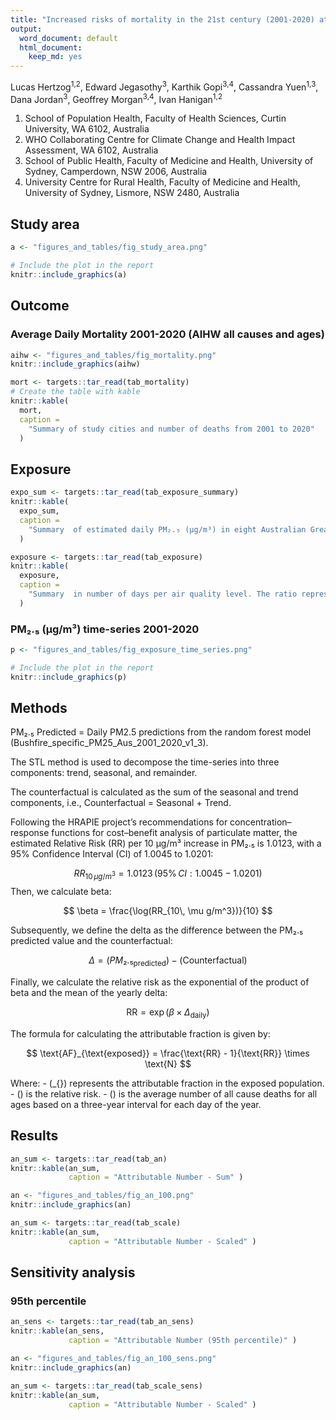 ```yaml
---
title: "Increased risks of mortality in the 21st century (2001-2020) attributable to PM₂.₅ in Australian Great Capital Cities"
output:
  word_document: default
  html_document:
    keep_md: yes
---
```

Lucas Hertzog<sup>1,2</sup>, Edward Jegasothy<sup>3</sup>, Karthik Gopi<sup>3,4</sup>, Cassandra Yuen<sup>1,3</sup>, Dana Jordan<sup>3</sup>, Geoffrey Morgan<sup>3,4</sup>, Ivan Hanigan<sup>1,2</sup>

1. School of Population Health, Faculty of Health Sciences, Curtin University, WA 6102, Australia
2. WHO Collaborating Centre for Climate Change and Health Impact Assessment, WA 6102, Australia
3. School of Public Health, Faculty of Medicine and Health, University of Sydney, Camperdown, NSW 2006, Australia 
4. University Centre for Rural Health, Faculty of Medicine and Health, University of Sydney, Lismore, NSW 2480, Australia

## Study area
```r

a <- "figures_and_tables/fig_study_area.png"

# Include the plot in the report
knitr::include_graphics(a)
```

## Outcome
### Average Daily Mortality 2001-2020 (AIHW all causes and ages)

```r
aihw <- "figures_and_tables/fig_mortality.png"
knitr::include_graphics(aihw)

```

```r
mort <- targets::tar_read(tab_mortality)
# Create the table with kable
knitr::kable(
  mort, 
  caption = 
    "Summary of study cities and number of deaths from 2001 to 2020"
  )
```

## Exposure
```r
expo_sum <- targets::tar_read(tab_exposure_summary)
knitr::kable(
  expo_sum, 
  caption = 
    "Summary  of estimated daily PM₂.₅ (µg/m³) in eight Australian Great Capital City areas from 2001 to 2020"
  )
```

```r
exposure <- targets::tar_read(tab_exposure)
knitr::kable(
  exposure, 
  caption = 
    "Summary  in number of days per air quality level. The ratio represents the sum of all days with PM₂.₅ (µg/m³) levels not considered good by WHO divided by days considered good. GCCs are ranked from best to worst ratio."
  )
```

### PM₂.₅ (µg/m³) time-series 2001-2020
```r

p <- "figures_and_tables/fig_exposure_time_series.png"

# Include the plot in the report
knitr::include_graphics(p)
```

## Methods
PM₂.₅ Predicted = Daily PM2.5 predictions from the random forest model (Bushfire_specific_PM25_Aus_2001_2020_v1_3).

The STL method is used to decompose the time-series into three components: trend, seasonal, and remainder.

The counterfactual is calculated as the sum of the seasonal and trend components, i.e., Counterfactual = Seasonal + Trend.

Following the HRAPIE project's recommendations for concentration–response functions for cost–benefit analysis of particulate matter, the estimated Relative Risk (RR) per 10 μg/m³ increase in PM₂.₅ is 1.0123, with a 95% Confidence Interval (CI) of 1.0045 to 1.0201:

$$
RR_{10\, \mu g/m^3} = 1.0123 \, (95\% \, CI: 1.0045 - 1.0201)
$$
Then, we calculate beta:

$$
\beta = \frac{\log(RR_{10\, \mu g/m^3})}{10}
$$

Subsequently, we define the delta as the difference between the PM₂.₅ predicted value and the counterfactual:

$$
\Delta = (PM₂.₅_{\text{predicted}}) - (\text{Counterfactual})
$$

Finally, we calculate the relative risk as the exponential of the product of beta and the mean of the yearly delta:

$$
\text{RR} = \exp \left( \beta \times \Delta_{\text{daily}} \right)
$$

The formula for calculating the attributable fraction is given by:

$$
\text{AF}_{\text{exposed}} = \frac{\text{RR} - 1}{\text{RR}} \times \text{N}
$$

Where:
- \(\text{AF}_{\text{exposed}}\) represents the attributable fraction in the exposed population.
- \(\text{RR}\) is the relative risk.
- \(\text{N}\) is the average number of all cause deaths for all ages based on a three-year interval for each day of the year.

## Results

```r
an_sum <- targets::tar_read(tab_an)
knitr::kable(an_sum, 
             caption = "Attributable Number - Sum" )
```


```r

an <- "figures_and_tables/fig_an_100.png"
knitr::include_graphics(an)
```


```r
an_sum <- targets::tar_read(tab_scale)
knitr::kable(an_sum, 
             caption = "Attributable Number - Scaled" )
```

## Sensitivity analysis
### 95th percentile

```r
an_sens <- targets::tar_read(tab_an_sens)
knitr::kable(an_sens, 
             caption = "Attributable Number (95th percentile)" )
```

```r

an <- "figures_and_tables/fig_an_100_sens.png"
knitr::include_graphics(an)
```

```r
an_sum <- targets::tar_read(tab_scale_sens)
knitr::kable(an_sum, 
             caption = "Attributable Number - Scaled" )
```
